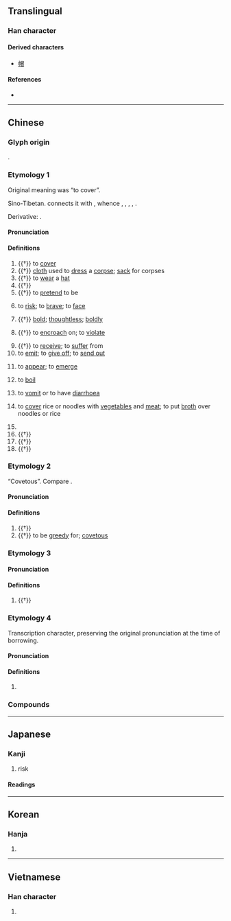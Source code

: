 {{character info/new}}
{{character info|0x2F8D2}}
==Translingual==

===Han character===
{{Han char|rn=13|rad=冂|as=07|sn=9|four=6060.0|canj=ABU|ids=⿱日目 <small>(J)</small>,⿱⺜目 <small>(GTKV)</small>}}

====Derived characters====
* [[帽]]

====References====
* {{Han ref|kx=0129.210|dkj=01538|hdz=21499.120|uh=5192|ud=20882|bh=AB5F|bd=43871}}

----

==Chinese==
{{zh-forms|alt=冃,冐}}

===Glyph origin===
{{Han etym}}
{{Han compound|冃|t1=hat|目|t2=eyes|ls=ic}}.

===Etymology 1===
Original meaning was “to cover”.

Sino-Tibetan. {{zh-ref|Schuessler (2007)}} connects it with {{inh|zh|sit-pro|*muːŋ ~ r/s-muːk||sky, clouds, fog, dark, covered}}, whence {{cog|my|မိုး||sky; rain; to hold something over the head; roof}}, {{cog|bo|མུ}}, {{m|bo|དམུ}}, {{m|bo|རྨུ}}, {{m|bo|སྨུ||(''archaic'') sky}}.

Derivative: {{och-l|帽|hat}}.

====Pronunciation====
{{zh-pron
|m=mào
|ma=y
|c=mou6
|h=pfs=mo
|md=
|mn=mō͘
|mn-t=mao6
|w=3mau
|mc=1
|oc=2,1
|cat=n,v,a,adv
}}

====Definitions====
{{zh-hanzi}}

# {{†}} to [[cover]]
# {{†}} [[cloth]] used to [[dress]] a [[corpse]]; [[sack]] for corpses
# {{†}} to [[wear]] a [[hat]]
# {{†}} {{zh-original|帽|hat}}
# {{†}} to [[pretend]] to be
#: {{zh-x|假冒|fake}}
#: {{zh-x|冒名|to go under someone else's name}}
# to [[risk]]; to [[brave]]; to [[face]]
#: {{zh-x|冒險|to adventure}}
#: {{zh-x|冒雨|to brave the rain}}
#: {{zh-x|冒 著[着]{zhe} 生命 危險|risking one's life}}
# {{†}} [[bold]]; [[thoughtless]]; [[boldly]]
#: {{zh-x|冒失|thoughtlessly}}
# {{†}} to [[encroach]] on; to [[violate]]
#: {{zh-x|冒犯|to offend}}
# {{†}} to [[receive]]; to [[suffer]] from
# to [[emit]]; to [[give off]]; to [[send out]]
#: {{zh-x|冒煙|to give off smoke}}
# {{lb|zh|Mandarin}} to [[appear]]; to [[emerge]]
# {{lb|zh|dialectal Mandarin|of water}} to [[boil]]
# {{lb|zh|dialectal Mandarin|Wu}} to [[vomit]] or to have [[diarrhoea]]
# {{lb|zh|dialectal Mandarin}} to [[cover]] rice or noodles with [[vegetable]]s and [[meat]]; to put [[broth]] over noodles or rice
#: {{zh-x|冒菜|{{w|zh:冒菜|maocai}} [a local dish of Sichuan]}}
# {{zh-alt-form|冇|to not have}}
# {{†}} {{zh-subst-char|懋|to encourage}}
# {{†}} {{zh-subst-char|芼|name of a vegetable}}
# {{†}} {{zh-original|瑁|ceremonial jade}}

===Etymology 2===
“Covetous”. Compare {{och-l|每|to covet}}.

====Pronunciation====
{{zh-pron
|m=mào
|c=mak6
|oc=1,n
|cat=v,a
}}

====Definitions====
{{zh-hanzi}}

# {{†}} {{zh-original|媢|to envy}}
# {{†}} to be [[greedy]] for; [[covetous]]

===Etymology 3===
====Pronunciation====
{{zh-pron
|m=mào
|c=mui6
|cat=n
}}

====Definitions====
{{zh-hanzi}}

# {{†}} {{zh-only|瑇冒||毒冒|dot=,}} {{n-g|both are alternative forms of {{zh-l|玳瑁}}.}}

===Etymology 4===
Transcription character, preserving the original pronunciation at the time of borrowing.

====Pronunciation====
{{zh-pron
|m=mò
|c=mak6
|mc=2
|oc=n,2
|cat=pn
}}

====Definitions====
{{zh-hanzi}}

# {{zh-only|冒頓|name of a Xiongnu chieftain}}

===Compounds===
{{zh-der|不揣冒昧|仿冒|仿冒品|假冒|冒了|冒充|冒兒咕冬|冒冒勢勢|冒冒失失|冒冒實實|冒冷汗|冒名|冒名行騙|冒名頂替|冒失|冒失鬼|冒姓|冒富|冒尖|冒撞|冒支銀|冒昧|冒昧從事|冒死|冒汗|冒泡|冒泡兒|冒涼腔|冒濫|冒瀆|冒火|冒然|冒煙|冒煙突火|冒熱氣|冒牌|冒牌貨|冒犯|冒用|冒禮|冒稱|冒突|冒籍|冒號|冒被|冒認|冒進政策|冒金星兒|冒鋒突圍|冒鏑當鋒|冒險|冒險犯難|冒險進取|冒雨|冒雨剪韭|冒雪|冒霜撥露|冒露安身|冒頓|冒領|冒頭|冒風|冒餉|失張冒勢|感冒|打脫冒|披霜冒露|浮冒|湯風冒雪|火冒|火冒三丈|甘冒虎口|美得冒泡|覆冒|觸冒|貪冒|貪冒榮寵|貪榮冒寵|迎風冒雪|靦冒|頂名冒姓|風熱感冒|冒字頭}}

{{zh-cat|Elementary}}

----

==Japanese==

===Kanji===
{{ja-kanji|grade=c|rs=冂07}}

# risk

====Readings====
{{ja-readings
|goon=もう, もく
|kanon=ぼう, ぼく
|on=まい, ばい, ぼく
|kun=おか-す<をか-す, おお-う<おほ-ふ
}}

----

==Korean==

===Hanja===
{{ko-hanja|hangeul=[[모]], [[목]]|rv=mo, mok|mr=mo, mok}}

# {{defn|lang=ko|sort=冂07}}

----

==Vietnamese==

===Han character===
{{vi-hantu|[[mạo]], [[mào]], [[mẹo]]|rs=冂07}}

# {{defn|lang=vi}}